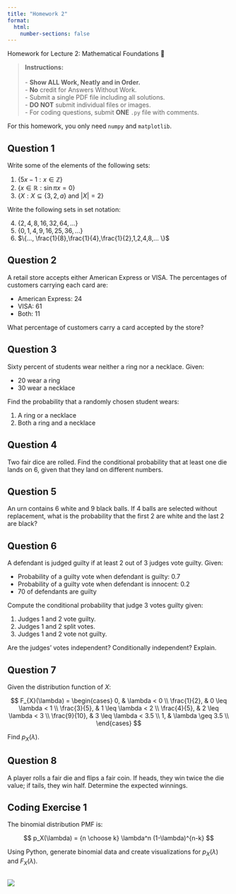 ```yaml
---
title: "Homework 2"
format:
  html:
    number-sections: false
---
```


::: {.callout-note appearance="simple" icon=false}
Homework for Lecture 2: Mathematical Foundations 📝
:::

> **Instructions:** <br> 
> <br>
> - **Show ALL Work, Neatly and in Order.** <br>
> - **No** credit for Answers Without Work. <br>
> - Submit a single PDF file including all solutions. <br>
> - **DO NOT** submit individual files or images. <br>
> - For coding questions, submit **ONE** `.py` file with comments. <br>

::: {.callout-note}
For this homework, you only need `numpy` and `matplotlib`.
:::

## Question 1
Write some of the elements of the following sets:

1. $\{ 5x-1: x \in \mathbb{Z} \}$
2. $\{ x \in \mathbb{R}: \sin \pi x = 0 \}$
3. $\{X : X \subseteq \{3,2,a\} \text{ and } |X|=2 \}$

Write the following sets in set notation:

4. $\{ 2, 4, 8, 16, 32, 64, ...\}$
5. $\{0,1,4,9,16,25,36, ...\}$
6. $\{..., \frac{1}{8},\frac{1}{4},\frac{1}{2},1,2,4,8,... \}$

## Question 2
A retail store accepts either American Express or VISA. The percentages of customers carrying each card are: <br> 

- American Express: $24%$
- VISA: $61%$
- Both: $11%$

What percentage of customers carry a card accepted by the store?

## Question 3
Sixty percent of students wear neither a ring nor a necklace. Given: <br>

- $20%$ wear a ring
- $30%$ wear a necklace

Find the probability that a randomly chosen student wears:

1. A ring or a necklace
2. Both a ring and a necklace

## Question 4
Two fair dice are rolled. Find the conditional probability that at least one die lands on $6$, given that they land on different numbers.

## Question 5
An urn contains $6$ white and $9$ black balls. If $4$ balls are selected without replacement, what is the probability that the first $2$ are white and the last $2$ are black?

## Question 6
A defendant is judged guilty if at least $2$ out of $3$ judges vote guilty. Given: 

- Probability of a guilty vote when defendant is guilty: $0.7$ <br>
- Probability of a guilty vote when defendant is innocent: $0.2$ <br>
- $70%$ of defendants are guilty

Compute the conditional probability that judge $3$ votes guilty given:

1. Judges $1$ and $2$ vote guilty. <br>
2. Judges $1$ and $2$ split votes. <br>
3. Judges $1$ and $2$ vote not guilty.

Are the judges' votes independent? Conditionally independent? Explain.

## Question 7
Given the distribution function of $X$:

$$
F_{X}(\lambda) = 
\begin{cases}
0, & \lambda < 0 \\
\frac{1}{2}, & 0 \leq \lambda < 1 \\
\frac{3}{5}, & 1 \leq \lambda < 2 \\
\frac{4}{5}, & 2 \leq \lambda < 3 \\
\frac{9}{10}, & 3 \leq \lambda < 3.5 \\
1, & \lambda \geq 3.5 \\
\end{cases}
$$


Find $p_X(\lambda)$.

## Question 8
A player rolls a fair die and flips a fair coin. If heads, they win twice the die value; if tails, they win half. Determine the expected winnings.

## Coding Exercise 1
The binomial distribution PMF is:

$$
p_X(\lambda) = {n \choose k} \lambda^n (1-\lambda)^{n-k}
$$

Using Python, generate binomial data and create visualizations for $p_X(\lambda)$ and $F_X(\lambda)$.

## [![](https://colab.research.google.com/assets/colab-badge.svg)](https://colab.research.google.com/drive/1aA2D9X1oTxvi1BPl5TqSZ_2rKDOUIIHD?usp=sharing)
